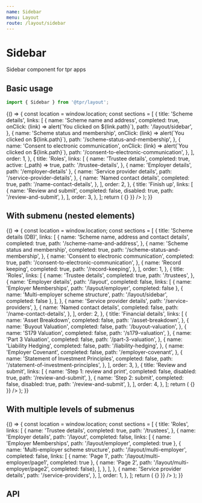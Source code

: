 ```yaml
---
name: Sidebar
menu: Layout
route: /layout/sidebar
---
```



# Sidebar

Sidebar component for tpr apps

## Basic usage

```js
import { Sidebar } from '@tpr/layout';
```

<Playground>
	{() => {
		const location = window.location;
		const sections = [
			{
				title: 'Scheme details',
				links: [
					{
						name: 'Scheme name and address',
						completed: true,
						onClick: (link) => alert(`You clicked on ${link.path}`),
						path: '/layout/sidebar',
					},
					{
						name: 'Scheme status and membership',
						onClick: (link) => alert(`You clicked on ${link.path}`),
						path: '/scheme-status-and-membership',
					},
					{
						name: 'Consent to electronic communication',
						onClick: (link) => alert(`You clicked on ${link.path}`),
						path: '/consent-to-electronic-communication',
					},
				],
				order: 1,
			},
			{
				title: 'Roles',
				links: [
					{
						name: 'Trustee details',
						completed: true,
						active: (_path) => true,
						path: '/trustee-details',
					},
					{ name: 'Employer details', path: '/employer-details' },
					{
						name: 'Service provider details',
						path: '/service-provider-details',
					},
					{
						name: 'Named contact details',
						completed: true,
						path: '/name-contact-details',
					},
				],
				order: 2,
			},
			{
				title: 'Finish up',
				links: [
					{
						name: 'Review and submit',
						completed: false,
						disabled: true,
						path: '/review-and-submit',
					},
				],
				order: 3,
			},
		];
		return (
			<Sidebar
				title="Scheme return home"
				sections={sections}
				maintenanceMode={false}
				matchPath={matchPath}
				location={location}
				history={{ push: () => {} }}
			/>
		);
	}}
</Playground>

## With submenu (nested elements)

<Playground>
	{() => {
		const location = window.location;
		const sections = [
    {
      title: 'Scheme details (DB)',
      links: [
        {
          name: 'Scheme name, address and contact details',
          completed: true,
          path: '/scheme-name-and-address',
        },
        {
          name: 'Scheme status and membership',
          completed: true,
          path: '/scheme-status-and-membership',
        },
        {
          name: 'Consent to electronic communication',
          completed: true,
          path: '/consent-to-electronic-communication',
        },
        {
          name: 'Record keeping',
          completed: true,
          path: '/record-keeping',
        },
      ],
      order: 1,
    },
    {
      title: 'Roles',
      links: [
        {
          name: 'Trustee details',
          completed: true,
          path: '/trustees',
        },
        { 
          name: 'Employer details', 
          path: '/layout', 
          completed: false,
          links: [
            { name: 'Employer Memberships', path: '/layout/employer', completed: false },
            { name: 'Multi-employer scheme structure', path: '/layout/sidebar', completed: false },
          ],
        },
        {
          name: 'Service provider details',
          path: '/service-providers',
        },
        {
          name: 'Named contact details',
          completed: false,
          path: '/name-contact-details',
        },
      ],
      order: 2,
    },
    {
      title: 'Financial details',
      links: [
        {
          name: 'Asset Breakdown',
          completed: false,
          path: '/asset-breakdown',
        },
        {
          name: 'Buyout Valuation',
          completed: false,
          path: '/buyout-valuation',
        },
        {
          name: 'S179 Valuation',
          completed: false,
          path: '/s179-valuation',
        },
        {
          name: 'Part 3 Valuation',
          completed: false,
          path: '/part-3-valuation',
        },
        {
          name: 'Liability Hedging',
          completed: false,
          path: '/liability-hedging',
        },
        {
          name: 'Employer Covenant',
          completed: false,
          path: '/employer-covenant',
        },
        {
          name: 'Statement of Investment Principles',
          completed: false,
          path: '/statement-of-investment-principles',
        },
      ],
      order: 3,
    },
    {
      title: 'Review and submit',
      links: [
        {
          name: 'Step 1: review and print',
          completed: false,
          disabled: true,
          path: '/review-and-submit',
        },
        {
          name: 'Step 2: submit',
          completed: false,
          disabled: true,
          path: '/review-and-submit',
        },
      ],
      order: 4,
    },
  ];
    return (
    	<Sidebar
    		title="Scheme return home"
    		sections={sections}
    		maintenanceMode={false}
    		matchPath={matchPath}
    		location={location}
    		history={{ push: () => {} }}
    	/>
    );
  }}
</Playground>

## With multiple levels of submenus

<Playground>
	{() => {
		const location = window.location;
		const sections = [
    {
      title: 'Roles',
      links: [
        {
          name: 'Trustee details',
          completed: true,
          path: '/trustees',
        },
        { 
          name: 'Employer details', 
          path: '/layout', 
          completed: false,
          links: [
            { name: 'Employer Memberships', path: '/layout/employer', completed: true },
            { 
              name: 'Multi-employer scheme structure', 
              path: '/layout/multi-employer', 
              completed: false,
              links: [
                { name: 'Page 1', path: '/layout/multi-employer/page1', completed: true },
                { name: 'Page 2', path: '/layout/multi-employer/page2', completed: false},
              ],
            },
          ],
        },
        {
          name: 'Service provider details',
          path: '/service-providers',
        },
      ],
      order: 1,
    },
  ];
    return (
    	<Sidebar
    		title="Scheme return home"
    		sections={sections}
    		maintenanceMode={false}
    		matchPath={matchPath}
    		location={location}
    		history={{ push: () => {} }}
    	/>
    );
  }}
</Playground>

## API

<Props of={Sidebar} />
